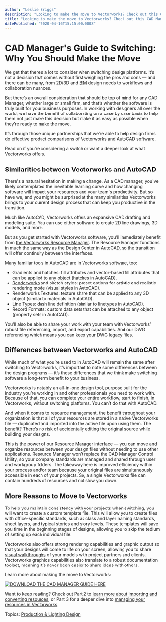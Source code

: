```yaml
---
author: "Leslie Briggs"
description: "Looking to make the move to Vectorworks? Check out this CAD Manager guide to see just how easy the switch can be."
title: "Looking to make the move to Vectorworks? Check out this CAD Manager guide to see just how easy the switch can be." 
datePublished: "2020-04-16T15:15:00.000Z"
---
```

# CAD Manager's Guide to Switching: Why You Should Make the Move

We get that there’s a lot to consider when switching design platforms. It’s not a decision that comes without first weighing the pros and cons — and there can be many, from 2D/3D and [BIM](https://www.vectorworks.net/en-US/architect/features?filterBy=Capability&filterValue=Building+Information+Modeling?utm%5Fcampaign=blog&utm%5Fmedium=planetvectorworks&utm%5Fsource=intext&utm%5Fcontent=041620archmtm) design needs to workflows and collaboration nuances.

But there’s an overall consideration that should be top of mind for any CAD Manager, whether large or small firm, and that’s whether the software is truly built for your business purposes. In working with designers all over the world, we have the benefit of collaborating on a case by case basis to help them not just make this decision but make it as easy as possible when they’re ready to make the move.

It’s through those unique partnerships that we’re able to help design firms do effective product comparisons of Vectorworks and AutoCAD software.

Read on if you’re considering a switch or want a deeper look at what Vectorworks offers.

## Similarities between Vectorworks and AutoCAD

There's a natural hesitation in making a change. As a CAD manager, you've likely contemplated the inevitable learning curve and how changing software will impact your resources and your team's productivity. But so have we, and you might be surprised at the many similarities Vectorworks brings to your current design process that can keep you productive in the transition.

Much like AutoCAD, Vectorworks offers an expansive CAD drafting and modeling suite. You can use either software to create 2D line drawings, 3D models, and more.

But as you get started with Vectorworks software, you’ll immediately benefit from [the Vectorworks Resource Manager](https://app-help.vectorworks.net/2020/eng/VW2020%5FGuide/ResourceManager/Resource%5FManager%5FFile%5Fbrowser%5Fpane.htm?utm%5Fcampaign=blog&utm%5Fmedium=planetvectorworks&utm%5Fsource=intext&utm%5Fcontent=041620archmtm). The Resource Manager functions in much the same way as the Design Center in AutoCAD, so the transition will offer continuity between the interfaces.

Many familiar tools in AutoCAD are in Vectorworks software, too:

* Gradients and hatches: fill attributes and vector-based fill attributes that can be applied to any object (hatches in AutoCAD).
* [Renderworks](https://www.vectorworks.net/products/features/renderworks?utm%5Fcampaign=blog&utm%5Fmedium=planetvectorworks&utm%5Fsource=intext&utm%5Fcontent=041620archmtm) and sketch styles: preset options for artistic and realistic rendering mode (visual styles in AutoCAD).
* Renderworks Textures: texture share that can be applied to any 3D object (similar to materials in AutoCAD).
* Line Types: dash line definition (similar to linetypes in AutoCAD).
* Record Formats: custom data sets that can be attached to any object (property sets in AutoCAD).

You’ll also be able to share your work with your team with Vectorworks’ robust file referencing, import, and export capabilities. And our DWG referencing which means you can keep your DWG legacy files. 

## Differences between Vectorworks and AutoCAD

While much of what you’re used to in AutoCAD will remain the same after switching to Vectorworks, it’s important to note some differences between the design programs — it’s these differences that we think make switching software a long-term benefit to your business.

Vectorworks is notably an all-in-one design tool, purpose built for the industry you’re working in and other professionals you need to work with. Because of that, you can complete your entire workflow, start to finish, in Vectorworks, without switching platforms. You can’t do that with AutoCAD.

And when it comes to resource management, the benefit throughout your organization is that all of your resources are stored in a native Vectorworks file — duplicated and imported into the active file upon using them. The benefit? There’s no risk of accidentally editing the original source while building your designs.

This is the power of our Resource Manager interface — you can move and organize resources between your design files without needing to use other applications. Resource Manager won’t replace the CAD Manager Control Utility, so your company standards are managed and shared through user and workgroup folders. The takeaway here is improved efficiency within your process and/or team because your original files are simultaneously accessible in each of your projects. So, a single Vectorworks file can contain hundreds of resources and not slow you down.

## More Reasons to Move to Vectorworks

To help you maintain consistency with your projects when switching, you will want to create a custom template file. This will allow you to create files with office-specific standards, such as class and layer naming standards, sheet layers, and typical stories and story levels. These templates will save you time in the beginning stages of designs, allowing you to skip the tedium of setting up each individual file.

Vectorworks also offers strong rendering capabilities and graphic output so that your designs will come to life on your screen, allowing you to share [visual walkthroughs](https://www.youtube.com/watch?v=BCWV8Qzccnw?utm%5Fcampaign=blog&utm%5Fmedium=planetvectorworks&utm%5Fsource=intext&utm%5Fcontent=041620archmtm) of your models with project partners and clients. Vectorworks graphics capabilities also translate to a robust documentation toolset, meaning it’s never been easier to share ideas with others.

Learn more about making the move to Vectorworks:

[![DOWNLOAD THE CAD MANAGER GUIDE HERE](https://no-cache.hubspot.com/cta/default/3018241/46e33b35-864c-414a-a266-dea6cdfca16e.png)](https://cta-redirect.hubspot.com/cta/redirect/3018241/46e33b35-864c-414a-a266-dea6cdfca16e) 

Want to keep reading? Check out Part 2 to [learn more about importing and converting resources](/switching-to-vectorworks-cad-manager-guide-2?utm%5Fcampaign=blog&utm%5Fmedium=planetvectorworks&utm%5Fsource=intext&utm%5Fcontent=041620cadmgrswitch1), or Part 3 for a deeper dive into [managing your resources in Vectorworks](/switching-to-vectorworks-cad-manager-guide-3?utm%5Fcampaign=blog&utm%5Fmedium=planetvectorworks&utm%5Fsource=intext&utm%5Fcontent=041620archmtm).

 Topics: [Production & Lighting Design](https://blog.vectorworks.net/topic/production-lighting-design) 

 